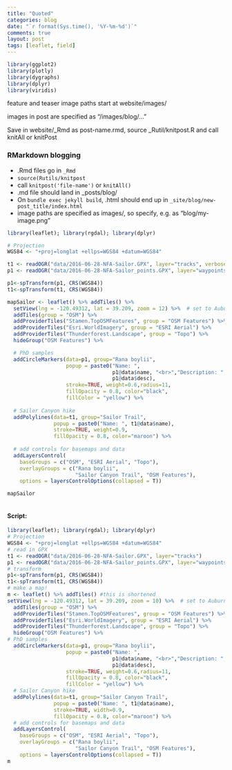 ```yaml
---
title: "Quoted"
categories: blog
date: "`r format(Sys.time(), '%Y-%m-%d')`"
comments: true
layout: post
tags: [leaflet, field]
---
```


```r
library(ggplot2)
library(plotly)
library(dygraphs)
library(dplyr)
library(viridis)
```


feature and teaser image paths start at website/images/

images in post are specified as "/images/blog/..."

Save in website/_Rmd as post-name.rmd, source _Rutil/knitpost.R and call knitAll or knitPost


### RMarkdown blogging

 - .Rmd files go in `_Rmd`
 - `source(Rutils/knitpost`
 - call `knitpost('file-name')` or `knitAll()`
 - .md file should land in _posts/blog/
 - On `bundle exec jekyll build`, .html should end up in `_site/blog/new-post_title/index.html`
 - image paths are specified as images/, so specify, e.g. as "blog/my-image.png"

```r

library(leaflet); library(rgdal); library(dplyr)

# Projection
WGS84 <- "+proj=longlat +ellps=WGS84 +datum=WGS84"

t1 <- readOGR("data/2016-06-28-NFA-Sailor.GPX", layer="tracks", verbose = FALSE)
p1 <- readOGR("data/2016-06-28-NFA-Sailor_points.GPX", layer="waypoints", verbose = FALSE)

p1<-spTransform(p1, CRS(WGS84))
t1<-spTransform(t1, CRS(WGS84))

mapSailor <- leaflet() %>% addTiles() %>% 
  setView(lng = -120.49312, lat = 39.209, zoom = 12) %>%  # set to Auburn/Colfax, zoom 5 for CA 
  addTiles(group = "OSM") %>%
  addProviderTiles("Stamen.TopOSMFeatures", group = "OSM Features") %>%
  addProviderTiles("Esri.WorldImagery", group = "ESRI Aerial") %>%
  addProviderTiles("Thunderforest.Landscape", group = "Topo") %>%
  hideGroup("OSM Features") %>% 

  # PhD samples
  addCircleMarkers(data=p1, group="Rana boylii",
                   popup = paste0("Name: ", 
                                  p1@data$name, "<br>","Description: ",
                                  p1@data$desc),
                   stroke=TRUE, weight=0.6,radius=11,
                   fillOpacity = 0.8, color="black",
                   fillColor = "yellow") %>%
  
  # Sailor Canyon hike
  addPolylines(data=t1, group="Sailor Trail",
               popup = paste0("Name: ", t1@data$name),
               stroke=TRUE, weight=0.9,
               fillOpacity = 0.8, color="maroon") %>%
  
  # add controls for basemaps and data
  addLayersControl(
    baseGroups = c("OSM", "ESRI Aerial", "Topo"),
    overlayGroups = c("Rana boylii",
                      "Sailor Canyon Trail", "OSM Features"),
    options = layersControlOptions(collapsed = T))

mapSailor
  
```

#### Script:
```r
library(leaflet); library(rgdal); library(dplyr)
# Projection  
WGS84 <- "+proj=longlat +ellps=WGS84 +datum=WGS84"  
# read in GPX  
t1 <- readOGR("data/2016-06-28-NFA-Sailor.GPX", layer="tracks")  
p1 <- readOGR("data/2016-06-28-NFA-Sailor_points.GPX", layer="waypoints")  
# transform
p1<-spTransform(p1, CRS(WGS84))
t1<-spTransform(t1, CRS(WGS84))
# make a map!
m <- leaflet() %>% addTiles() #this is shortened
setView(lng = -120.49312, lat = 39.209, zoom = 10) %>%  # set to Auburn/Colfax, zoom 5 for CA 
  addTiles(group = "OSM") %>%
  addProviderTiles("Stamen.TopOSMFeatures", group = "OSM Features") %>%
  addProviderTiles("Esri.WorldImagery", group = "ESRI Aerial") %>%
  addProviderTiles("Thunderforest.Landscape", group = "Topo") %>%
  hideGroup("OSM Features") %>% 
# PhD samples
  addCircleMarkers(data=p1, group="Rana boylii",
                   popup = paste0("Name: ", 
                                  p1@data$name, "<br>","Description: ",
                                  p1@data$desc),
                   stroke=TRUE, weight=0.6,radius=11,
                   fillOpacity = 0.8, color="black",
                   fillColor = "yellow") %>%
  # Sailor Canyon hike
  addPolylines(data=t1, group="Sailor Canyon Trail",
               popup = paste0("Name: ", t1@data$name),
               stroke=TRUE, width=0.9,
               fillOpacity = 0.8, color="maroon") %>%
  # add controls for basemaps and data
  addLayersControl(
    baseGroups = c("OSM", "ESRI Aerial", "Topo"),
    overlayGroups = c("Rana boylii",
                      "Sailor Canyon Trail", "OSM Features"),
    options = layersControlOptions(collapsed = T))
m
```
